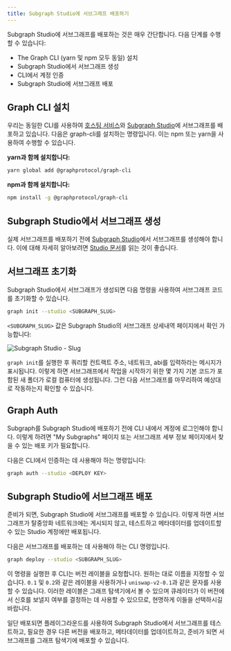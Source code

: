 ```yaml
---
title: Subgraph Studio에 서브그래프 배포하기
---
```


Subgraph Studio에 서브그래프를 배포하는 것은 매우 간단합니다. 다음 단계를 수행할 수 있습니다:

- The Graph CLI (yarn 및 npm 모두 동일) 설치
- Subgraph Studio에서 서브그래프 생성
- CLI에서 계정 인증
- Subgraph Studio에 서브그래프 배포

## Graph CLI 설치

우리는 동일한 CLI를 사용하여 [호스팅 서비스](https://thegraph.com/hosted-service/)와 [Subgraph Studio](https://thegraph.com/studio/)에 서브그래프를 배포하고 있습니다. 다음은 graph-cli를 설치하는 명령입니다. 이는 npm 또는 yarn을 사용하여 수행할 수 있습니다.

**yarn과 함께 설치합니다:**

```bash
yarn global add @graphprotocol/graph-cli
```

**npm과 함께 설치합니다:**

```bash
npm install -g @graphprotocol/graph-cli
```

## Subgraph Studio에서 서브그래프 생성

실제 서브그래프를 배포하기 전에 [Subgraph Studio](https://thegraph.com/studio/)에서 서브그래프를 생성해야 합니다. 이에 대해 자세히 알아보려면 [Studio 문서](/deploying/subgraph-studio)를 읽는 것이 좋습니다.

## 서브그래프 초기화

Subgraph Studio에서 서브그래프가 생성되면 다음 명령을 사용하여 서브그래프 코드를 초기화할 수 있습니다.

```bash
graph init --studio <SUBGRAPH_SLUG>
```

`<SUBGRAPH_SLUG>` 값은 Subgraph Studio의 서브그래프 상세내역 페이지에서 확인 가능합니다:

![Subgraph Studio - Slug](/img/doc-subgraph-slug.png)

`graph init`를 실행한 후 쿼리할 컨트랙트 주소, 네트워크, abi를 입력하라는 메시지가 표시됩니다. 이렇게 하면 서브그래프에서 작업을 시작하기 위한 몇 가지 기본 코드가 포함된 새 폴더가 로컬 컴퓨터에 생성됩니다. 그런 다음 서브그래프를 마무리하여 예상대로 작동하는지 확인할 수 있습니다.

## Graph Auth

Subgraph를 Subgraph Studio에 배포하기 전에 CLI 내에서 계정에 로그인해야 합니다. 이렇게 하려면 "My Subgraphs" 페이지 또는 서브그래프 세부 정보 페이지에서 찾을 수 있는 배포 키가 필요합니다.

다음은 CLI에서 인증하는 데 사용해야 하는 명령입니다:

```bash
graph auth --studio <DEPLOY KEY>
```

## Subgraph Studio에 서브그래프 배포

준비가 되면, Subgraph Studio에 서브그래프를 배포할 수 있습니다. 이렇게 하면 서브그래프가 탈중앙화 네트워크에는 게시되지 않고, 테스트하고 메타데이터를 업데이트할 수 있는 Studio 계정에만 배포됩니다.

다음은 서브그래프를 배포하는 데 사용해야 하는 CLI 명령입니다.

```bash
graph deploy --studio <SUBGRAPH_SLUG>
```

이 명령을 실행한 후 CLI는 버전 레이블을 요청합니다. 원하는 대로 이름을 지정할 수 있습니다. `0.1` 및 `0.2`와 같은 레이블을 사용하거나 `uniswap-v2-0.1`과 같은 문자를 사용할 수 있습니다. 이러한 레이블은 그래프 탐색기에서 볼 수 있으며 큐레이터가 이 버전에서 신호를 보낼지 여부를 결정하는 데 사용할 수 있으므로, 현명하게 이들을 선택하시길 바랍니다.

일단 배포되면 플레이그라운드를 사용하여 Subgraph Studio에서 서브그래프를 테스트하고, 필요한 경우 다른 버전을 배포하고, 메타데이터를 업데이트하고, 준비가 되면 서브그래프를 그래프 탐색기에 배포할 수 있습니다.
